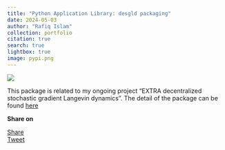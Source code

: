 ```yaml
---
title: "Python Application Library: desgld packaging"
date: 2024-05-03
author: "Rafiq Islam"
collection: portfolio
citation: true
search: true
lightbox: true
image: pypi.png
---  
```


<script async src="https://pagead2.googlesyndication.com/pagead/js/adsbygoogle.js?client=ca-pub-6878992848042528"
     crossorigin="anonymous"></script>  

![](pypi.png)

This package is related to my ongoing project "EXTRA decentralized stochastic gradient Langevin dynamics". The detail of the package can be found <a href="https://mrislambd.github.io/desgld_package/desgld/" target="_blank">here</a>  

**Share on**  

```{=html}
<div class="share-buttons">
     <div id="fb-root"></div>
<script async defer crossorigin="anonymous" src="https://connect.facebook.net/en_US/sdk.js#xfbml=1&version=v20.0" nonce="Z9VpOKne"></script>
<div class="fb-share-button" data-href="https://mrislambd.github.io/portfolio/desgld/desgld.html" data-layout="button_count" data-size="small"><a target="_blank" href="https://www.facebook.com/sharer/sharer.php?u=https%3A%2F%2Fmrislambd.github.io%2Fportfolio%2Fdesgld%2Fdesgld.html&amp;src=sdkpreparse" class="fb-xfbml-parse-ignore">Share</a></div>  
<script src="https://platform.linkedin.com/in.js" type="text/javascript">lang: en_US</script>  
<script type="IN/Share" data-url="https://mrislambd.github.io/portfolio/desgld/desgld.html"></script>  
<a href="https://twitter.com/share?ref_src=twsrc%5Etfw" class="twitter-share-button"  data-url="https://mrislambd.github.io/portfolio/desgld/desgld.html" data-show-count="false">Tweet</a>  
<script async src="https://platform.twitter.com/widgets.js" charset="utf-8"></script>
</div>
```
